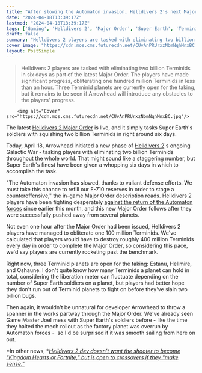 ```yaml
---
title: "After slowing the Automaton invasion, Helldivers 2's next Major Order asks players to squash 2 billion Terminids - and 100 million of them died in the first hour"
date: "2024-04-18T13:39:17Z"
lastmod: "2024-04-18T13:39:17Z"
tags: ['Gaming', 'Helldivers 2', 'Major Order', 'Super Earth', 'Terminids', 'Galactic War', 'Automaton', 'Kingdom Hearts', 'Fortnite']
draft: false
summary: "Helldivers 2 players are tasked with eliminating two billion Terminids in six days as part of the latest Major Order. The players have made significant progress, obliterating one hundred million Terminids in less than an hour. Three Terminid planets are currently open for the taking, but it remains to be seen if Arrowhead will introduce any obstacles to the players' progress."
cover_image: "https://cdn.mos.cms.futurecdn.net/CUvAnPRUrxzNbmNqhMnxBC.jpg" 
layout: PostSimple
---
```

> Helldivers 2 players are tasked with eliminating two billion Terminids in six days as part of the latest Major Order. The players have made significant progress, obliterating one hundred million Terminids in less than an hour. Three Terminid planets are currently open for the taking, but it remains to be seen if Arrowhead will introduce any obstacles to the players' progress.


        <img alt="Cover" src="https://cdn.mos.cms.futurecdn.net/CUvAnPRUrxzNbmNqhMnxBC.jpg"/>
        
The latest [Helldivers 2 Major Order](https://www.gamesradar.com/helldivers-2-major-orders/) is live, and it simply tasks Super Earth's soldiers with squishing two billion Terminids in right around six days.

Today, April 18, Arrowhead initiated a new phase of [Helldivers 2](https://www.gamesradar.com/helldivers-2-guide/)'s ongoing Galactic War - tasking players with eliminating two billion Terminids throughout the whole world. That might sound like a staggering number, but Super Earth's finest have been given a whopping six days in which to accomplish the task.

"The Automaton invasion has slowed, thanks to valiant defense efforts. We must take this chance to refill our E-710 reserves in order to stage a counteroffensive," the in-game Major Order description reads. Helldivers 2 players have been fighting desperately [against the return of the Automaton forces](https://www.gamesradar.com/helldivers-2-game-master-joel-says-sike-the-previous-automaton-force-was-merely-a-vanguard-and-now-a-massive-fleet-is-assaulting-cyberstan-and-the-surrounding-planets/) since earlier this month, and this new Major Order follows after they were successfully pushed away from several planets.

Not even one hour after the Major Order had been issued, Helldivers 2 players have managed to obliterate one 100 million Terminids. We've calculated that players would have to destroy roughly 400 million Terminids every day in order to complete the Major Order, so considering this pace, we'd say players are currently rocketing past the benchmark.

Right now, three Terminid planets are open for the taking: Estanu, Hellmire, and Oshaune. I don't quite know how many Terminids a planet can hold in total, considering the liberation meter can fluctuate depending on the number of Super Earth soldiers on a planet, but players had better hope they don't run out of Terminid planets to fight on before they've slain two billion bugs.

Then again, it wouldn't be unnatural for developer Arrowhead to throw a spanner in the works partway through the Major Order. We've already seen Game Master Joel mess with Super Earth's soldiers before - like the time they halted the mech rollout as the factory planet was overrun by Automaton forces -  so I'd be surprised if it was smooth sailing from here on out.

*In other news, *[<em>Helldivers 2 dev doesn't want the shooter to become "Kingdom Hearts or Fortnite," but is open to crossovers if they "make sense."</em>](https://www.gamesradar.com/helldivers-2-dev-doesnt-want-the-shooter-to-become-kingdom-hearts-or-fortnite-but-is-open-to-crossovers-if-they-make-sense/)
        